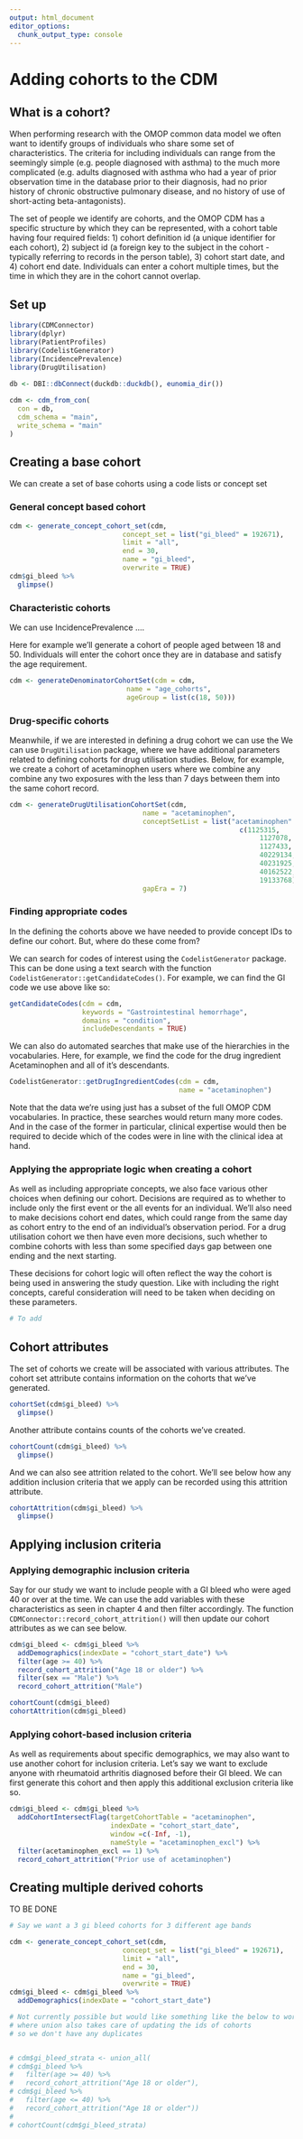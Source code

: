 ```yaml
---
output: html_document
editor_options: 
  chunk_output_type: console
---
```


# Adding cohorts to the CDM

## What is a cohort?

When performing research with the OMOP common data model we often want to identify groups of individuals who share some set of characteristics. The criteria for including individuals can range from the seemingly simple (e.g. people diagnosed with asthma) to the much more complicated (e.g. adults diagnosed with asthma who had a year of prior observation time in the database prior to their diagnosis, had no prior history of chronic obstructive pulmonary disease, and no history of use of short-acting beta-antagonists).

The set of people we identify are cohorts, and the OMOP CDM has a specific structure by which they can be represented, with a cohort table having four required fields: 1) cohort definition id (a unique identifier for each cohort), 2) subject id (a foreign key to the subject in the cohort - typically referring to records in the person table), 3) cohort start date, and 4) cohort end date. Individuals can enter a cohort multiple times, but the time in which they are in the cohort cannot overlap.

## Set up

```r
library(CDMConnector)
library(dplyr)
library(PatientProfiles)
library(CodelistGenerator)
library(IncidencePrevalence)
library(DrugUtilisation)
        
db <- DBI::dbConnect(duckdb::duckdb(), eunomia_dir())

cdm <- cdm_from_con(
  con = db,
  cdm_schema = "main",
  write_schema = "main"
)
```

## Creating a base cohort

We can create a set of base cohorts using a code lists or concept set  

### General concept based cohort

```r
cdm <- generate_concept_cohort_set(cdm, 
                            concept_set = list("gi_bleed" = 192671), 
                            limit = "all", 
                            end = 30,
                            name = "gi_bleed",
                            overwrite = TRUE)
cdm$gi_bleed %>% 
  glimpse()
```

### Characteristic cohorts

We can use IncidencePrevalence ....

Here for example we'll generate a cohort of people aged between 18 and 50. Individuals will enter the cohort once they are in database and satisfy the age requirement.

```r
cdm <- generateDenominatorCohortSet(cdm = cdm, 
                             name = "age_cohorts", 
                             ageGroup = list(c(18, 50)))
```

### Drug-specific cohorts

Meanwhile, if we are interested in defining a drug cohort we can use the We can use `DrugUtilisation` package, where we have additional parameters related to defining cohorts for drug utilisation studies. Below, for example, we create a cohort of acetaminophen users where we combine any combine any two exposures with the less than 7 days between them into the same cohort record.

```r
cdm <- generateDrugUtilisationCohortSet(cdm, 
                                 name = "acetaminophen", 
                                 conceptSetList = list("acetaminophen" = 
                                                         c(1125315,
                                                              1127078,
                                                              1127433,
                                                              40229134,
                                                              40231925,
                                                              40162522,
                                                              19133768)), 
                                 gapEra = 7)
```

::: {.callout-tip collapse="true"}
### Finding appropriate codes

In the defining the cohorts above we have needed to provide concept IDs to define our cohort. But, where do these come from?

We can search for codes of interest using the `CodelistGenerator` package. This can be done using a text search with the function `CodelistGenerator::getCandidateCodes()`. For example, we can find the GI code we use above like so:

```r
getCandidateCodes(cdm = cdm, 
                  keywords = "Gastrointestinal hemorrhage",
                  domains = "condition",
                  includeDescendants = TRUE)
```

We can also do automated searches that make use of the hierarchies in the vocabularies. Here, for example, we find the code for the drug ingredient Acetaminophen and all of it's descendants.

```r
CodelistGenerator::getDrugIngredientCodes(cdm = cdm, 
                                          name = "acetaminophen")
```

Note that the data we're using just has a subset of the full OMOP CDM vocabularies. In practice, these searches would return many more codes. And in the case of the former in particular, clinical expertise would then be required to decide which of the codes were in line with the clinical idea at hand.
:::

::: {.callout-tip collapse="true"}
### Applying the appropriate logic when creating a cohort

As well as including appropriate concepts, we also face various other choices when defining our cohort. Decisions are required as to whether to include only the first event or the all events for an individual. We'll also need to make decisions cohort end dates, which could range from the same day as cohort entry to the end of an individual's observation period. For a drug utilisation cohort we then have even more decisions, such whether to combine cohorts with less than some specified days gap between one ending and the next starting.

These decisions for cohort logic will often reflect the way the cohort is being used in answering the study question. Like with including the right concepts, careful consideration will need to be taken when deciding on these parameters.

```r
# To add
```
:::

## Cohort attributes

The set of cohorts we create will be associated with various attributes. The cohort set attribute contains information on the cohorts that we've generated.

```r
cohortSet(cdm$gi_bleed) %>% 
  glimpse()
```

Another attribute contains counts of the cohorts we've created.

```r
cohortCount(cdm$gi_bleed) %>% 
  glimpse()
```

And we can also see attrition related to the cohort. We'll see below how any addition inclusion criteria that we apply can be recorded using this attrition attribute.

```r
cohortAttrition(cdm$gi_bleed) %>% 
  glimpse()
```

## Applying inclusion criteria

### Applying demographic inclusion criteria

Say for our study we want to include people with a GI bleed who were aged 40 or over at the time. We can use the add variables with these characteristics as seen in chapter 4 and then filter accordingly. The function `CDMConnector::record_cohort_attrition()` will then update our cohort attributes as we can see below.

```r
cdm$gi_bleed <- cdm$gi_bleed %>% 
  addDemographics(indexDate = "cohort_start_date") %>% 
  filter(age >= 40) %>% 
  record_cohort_attrition("Age 18 or older") %>% 
  filter(sex == "Male") %>% 
  record_cohort_attrition("Male")
```

```r
cohortCount(cdm$gi_bleed)
cohortAttrition(cdm$gi_bleed)
```

### Applying cohort-based inclusion criteria

As well as requirements about specific demographics, we may also want to use another cohort for inclusion criteria. Let's say we want to exclude anyone with rheumatoid arthritis diagnosed before their GI bleed. We can first generate this cohort and then apply this additional exclusion criteria like so.

```r
cdm$gi_bleed <- cdm$gi_bleed %>% 
  addCohortIntersectFlag(targetCohortTable = "acetaminophen", 
                         indexDate = "cohort_start_date", 
                         window =c(-Inf, -1), 
                         nameStyle = "acetaminophen_excl") %>% 
  filter(acetaminophen_excl == 1) %>% 
  record_cohort_attrition("Prior use of acetaminophen")
```

## Creating multiple derived cohorts

TO BE DONE


```r
# Say we want a 3 gi bleed cohorts for 3 different age bands

cdm <- generate_concept_cohort_set(cdm, 
                            concept_set = list("gi_bleed" = 192671), 
                            limit = "all", 
                            end = 30,
                            name = "gi_bleed",
                            overwrite = TRUE)
cdm$gi_bleed <- cdm$gi_bleed %>% 
  addDemographics(indexDate = "cohort_start_date")

# Not currently possible but would like something like the below to work
# where union also takes care of updating the ids of cohorts 
# so we don't have any duplicates


# cdm$gi_bleed_strata <- union_all(
# cdm$gi_bleed %>% 
#   filter(age >= 40) %>% 
#   record_cohort_attrition("Age 18 or older"), 
# cdm$gi_bleed %>% 
#   filter(age <= 40) %>% 
#   record_cohort_attrition("Age 18 or older"))
# 
# cohortCount(cdm$gi_bleed_strata) 



```
